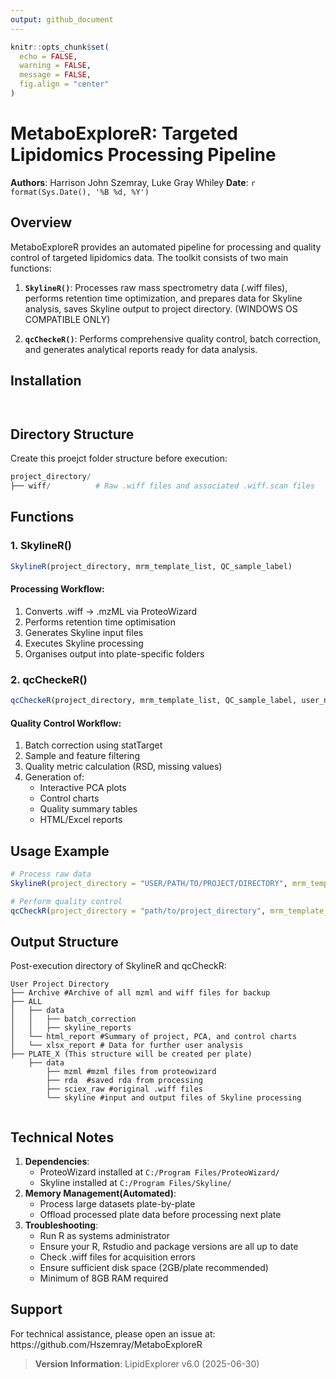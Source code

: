 ```yaml
---
output: github_document
---
```


```r
knitr::opts_chunk$set(
  echo = FALSE,
  warning = FALSE,
  message = FALSE,
  fig.align = "center"
)
```

# MetaboExploreR: Targeted Lipidomics Processing Pipeline

**Authors**: Harrison John Szemray, Luke Gray Whiley
**Date**: `r format(Sys.Date(), '%B %d, %Y')`

## Overview

MetaboExploreR provides an automated pipeline for processing and quality control of targeted lipidomics data. The toolkit consists of two main functions:

1. **`SkylineR()`**: Processes raw mass spectrometry data (.wiff files), performs retention time optimization, and prepares data for Skyline analysis, saves Skyline output to project directory. (WINDOWS OS COMPATIBLE ONLY)  

2. **`qcCheckeR()`**: Performs comprehensive quality control, batch correction, and generates analytical reports ready for data analysis.

## Installation
```


```

## Directory Structure

Create this proejct folder structure before execution:
```r
project_directory/
├── wiff/          # Raw .wiff files and associated .wiff.scan files
```

## Functions

### 1. SkylineR()

```r
SkylineR(project_directory, mrm_template_list, QC_sample_label)
```

#### Processing Workflow:
1. Converts .wiff → .mzML via ProteoWizard  
2. Performs retention time optimisation  
3. Generates Skyline input files  
4. Executes Skyline processing  
5. Organises output into plate-specific folders  

### 2. qcCheckeR()

```r
qcCheckeR(project_directory, mrm_template_list, QC_sample_label, user_name)
```

#### Quality Control Workflow:
1. Batch correction using statTarget  
2. Sample and feature filtering  
3. Quality metric calculation (RSD, missing values)  
4. Generation of:
   - Interactive PCA plots  
   - Control charts  
   - Quality summary tables  
   - HTML/Excel reports  

## Usage Example

```r
# Process raw data
SkylineR(project_directory = "USER/PATH/TO/PROJECT/DIRECTORY", mrm_template_list = list("user_mrm_guide_v1.tsv", "user_mrm_guide_v2.tsv"))

# Perform quality control
qcCheckR(project_directory = "path/to/project_directory", mrm_template_list = mrm_template_list, user_name = "Jane_Doe")
```

## Output Structure

Post-execution directory of SkylineR and qcCheckR:

```
User Project Directory
├── Archive #Archive of all mzml and wiff files for backup
├── ALL
│   ├── data
│   │   ├── batch_correction
│   │   ├── skyline_reports
│   └── html_report #Summary of project, PCA, and control charts
│   └── xlsx_report # Data for further user analysis
├── PLATE_X (This structure will be created per plate)
    ├── data
        ├── mzml #mzml files from proteowizard
        ├── rda  #saved rda from processing
        ├── sciex_raw #original .wiff files
        └── skyline #input and output files of Skyline processing
    

```

## Technical Notes

1. **Dependencies**:  
   - ProteoWizard installed at `C:/Program Files/ProteoWizard/`  
   - Skyline installed at `C:/Program Files/Skyline/`  
2. **Memory Management(Automated)**: 
   - Process large datasets plate-by-plate
   - Offload processed plate data before processing next plate
   
3. **Troubleshooting**:  
   - Run R as systems administrator
   - Ensure your R, Rstudio and package versions are all up to date
   - Check .wiff files for acquisition errors  
   - Ensure sufficient disk space (2GB/plate recommended)
   - Minimum of 8GB RAM required
  

## Support

For technical assistance, please open an issue at:  
https://github.com/Hszemray/MetaboExploreR

> **Version Information**: LipidExplorer v6.0 (2025-06-30)

